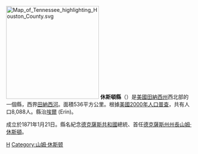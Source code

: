 {{Otheruses|休斯頓縣|subject=美國田納西州的一個縣|other=同名的縣}}
[[File:Map_of_Tennessee_highlighting_Houston_County.svg|250px]]
'''休斯頓縣'''（{{lang-en|Houston County}}）是[[美國|美國]][[田納西州|田納西州]]西北部的一個縣，西界[[田納西河|田納西河]]。面積536平方公里。根據[[美國2000年人口普查|美國2000年人口普查]]，共有人口8,088人。縣治[[埃爾_(田納西州)|埃爾]] (Erin)。

成立於1871年1月21日。縣名紀念[[德克薩斯共和國|德克薩斯共和國]]總統、首任[[德克薩斯州州長|德克薩斯州州長]][[山姆·休斯頓|山姆·休斯頓]]。
[[Category:田納西州行政區劃|H]]
[[Category:山姆·休斯顿|Category:山姆·休斯顿]]